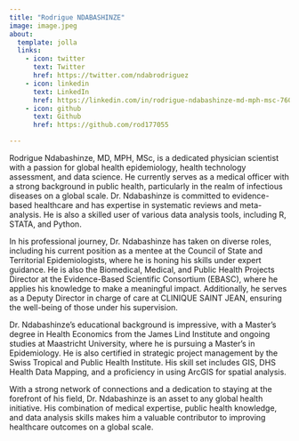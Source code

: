 ```yaml
---
title: "Rodrigue NDABASHINZE"
image: image.jpeg
about:
  template: jolla
  links:
    - icon: twitter
      text: Twitter
      href: https://twitter.com/ndabrodriguez
    - icon: linkedin
      text: LinkedIn
      href: https://linkedin.com/in/rodrigue-ndabashinze-md-mph-msc-76093ab5/
    - icon: github
      text: Github
      href: https://github.com/rod177055

---
```


Rodrigue Ndabashinze, MD, MPH, MSc, is a dedicated physician scientist with a passion for global health epidemiology, health technology assessment, and data science. He currently serves as a medical officer with a strong background in public health, particularly in the realm of infectious diseases on a global scale. Dr. Ndabashinze is committed to evidence-based healthcare and has expertise in systematic reviews and meta-analysis. He is also a skilled user of various data analysis tools, including R, STATA, and Python.

In his professional journey, Dr. Ndabashinze has taken on diverse roles, including his current position as a mentee at the Council of State and Territorial Epidemiologists, where he is honing his skills under expert guidance. He is also the Biomedical, Medical, and Public Health Projects Director at the Evidence-Based Scientific Consortium (EBASC), where he applies his knowledge to make a meaningful impact. Additionally, he serves as a Deputy Director in charge of care at CLINIQUE SAINT JEAN, ensuring the well-being of those under his supervision.

Dr. Ndabashinze's educational background is impressive, with a Master's degree in Health Economics from the James Lind Institute and ongoing studies at Maastricht University, where he is pursuing a Master's in Epidemiology. He is also certified in strategic project management by the Swiss Tropical and Public Health Institute. His skill set includes GIS, DHS Health Data Mapping, and a proficiency in using ArcGIS for spatial analysis.

With a strong network of connections and a dedication to staying at the forefront of his field, Dr. Ndabashinze is an asset to any global health initiative. His combination of medical expertise, public health knowledge, and data analysis skills makes him a valuable contributor to improving healthcare outcomes on a global scale.